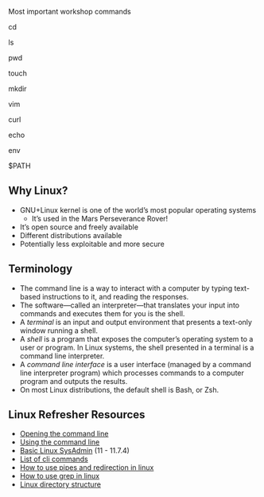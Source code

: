 Most important workshop commands

cd

ls

pwd

touch

mkdir

vim

curl

echo

env

$PATH


## Why Linux? {.brackets-light}

-   GNU+Linux kernel is one of the world's most popular operating systems
    -   It's used in the Mars Perseverance Rover!
-   It's open source and freely available
-   Different distributions available
-   Potentially less exploitable and more secure

## Terminology

-   The command line is a way to interact with a computer by typing text-based instructions to it, and reading the responses.
-   The software---called an interpreter---that translates your input into commands and executes them for you is the shell.
-   A *terminal* is an input and output environment that presents a text-only window running a shell.
-   A *shell* is a program that exposes the computer's operating system to a user or program. In Linux systems, the shell presented in a terminal is a command line interpreter.
-   A *command line interface* is a user interface (managed by a command line interpreter program) which processes commands to a computer program and outputs the results.
-   On most Linux distributions, the default shell is Bash, or Zsh.

## Linux Refresher Resources

-   [Opening the command line](https://do4ds.com/chapters/sec2/2-1-cmd-line.html)
-   [Using the command line](https://do4ds.com/chapters/sec2/2-2-cmd-line-use.html)
-   [Basic Linux SysAdmin](https://do4ds.com/chapters/sec3/3-2-linux-admin.html) (11 - 11.7.4)
-   [List of cli commands](https://business-science.github.io/shiny-production-with-aws-book/linux-command-line-interface-cli.html)
-   [How to use pipes and redirection in linux](https://www.maketecheasier.com/pipes-redirection-for-linux-command-line/)
-   [How to use grep in linux](https://www.howtogeek.com/496056/how-to-use-the-grep-command-on-linux/)
-   [Linux directory structure](https://www.howtogeek.com/117435/htg-explains-the-linux-directory-structure-explained/)